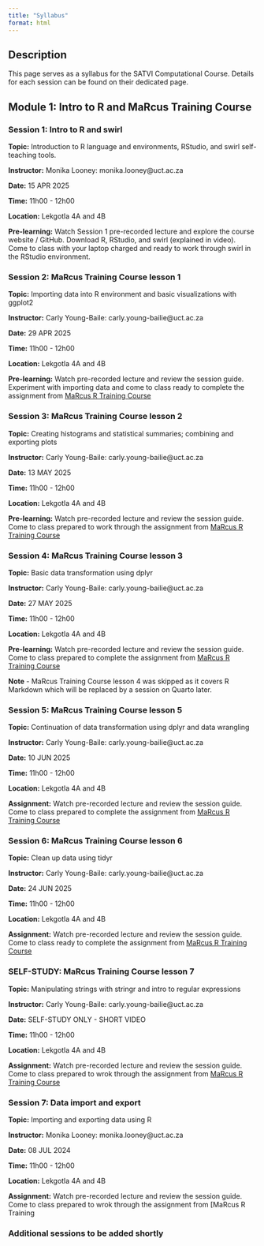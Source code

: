 ```yaml
---
title: "Syllabus"
format: html
---
```


## Description

This page serves as a syllabus for the SATVI Computational Course. Details for each session can be found on their dedicated page. 

## **Module 1: Intro to R and MaRcus Training Course** 

### Session 1: Intro to R and swirl

**Topic:** Introduction to R language and environments, RStudio, and swirl self-teaching tools. 

**Instructor:** Monika Looney: monika.looney@uct.ac.za

**Date:** 15 APR 2025

**Time:** 11h00 - 12h00

**Location:** Lekgotla 4A and 4B

**Pre-learning:** Watch Session 1 pre-recorded lecture and explore the course website / GitHub. Download R, RStudio, and swirl (explained in video). Come to class with your laptop charged and ready to work through swirl in the RStudio environment.

### Session 2: MaRcus Training Course lesson 1

**Topic:** Importing data into R environment and basic visualizations with ggplot2

**Instructor:** Carly Young-Baile: carly.young-bailie@uct.ac.za

**Date:** 29 APR 2025

**Time:** 11h00 - 12h00

**Location:** Lekgotla 4A and 4B

**Pre-learning:** Watch pre-recorded lecture and review the session guide. Experiment with importing data and come to class ready to complete the assignment from [MaRcus R Training Course](https://haswal.github.io/MaRcus/01_session.html)

### Session 3: MaRcus Training Course lesson 2

**Topic:** Creating histograms and statistical summaries; combining and exporting plots 

**Instructor:** Carly Young-Baile: carly.young-bailie@uct.ac.za

**Date:** 13 MAY 2025

**Time:** 11h00 - 12h00

**Location:** Lekgotla 4A and 4B

**Pre-learning:** Watch pre-recorded lecture and review the session guide. Come to class prepared to work through the assignment from [MaRcus R Training Course](https://haswal.github.io/MaRcus/02_session.html)

### Session 4: MaRcus Training Course lesson 3

**Topic:** Basic data transformation using dplyr

**Instructor:** Carly Young-Baile: carly.young-bailie@uct.ac.za

**Date:** 27 MAY 2025

**Time:** 11h00 - 12h00

**Location:** Lekgotla 4A and 4B

**Pre-learning:** Watch pre-recorded lecture and review the session guide. Come to class prepared to complete the assignment from [MaRcus R Training Course](https://haswal.github.io/MaRcus/03_session.html)

**Note** - MaRcus Training Course lesson 4 was skipped as it covers R Markdown which will be replaced by a session on Quarto later.

### Session 5: MaRcus Training Course lesson 5

**Topic:** Continuation of data transformation using dplyr and data wrangling 

**Instructor:** Carly Young-Baile: carly.young-bailie@uct.ac.za

**Date:** 10 JUN 2025

**Time:** 11h00 - 12h00

**Location:** Lekgotla 4A and 4B

**Assignment:** Watch pre-recorded lecture and review the session guide. Come to class prepared to complete the assignment from [MaRcus R Training Course](https://haswal.github.io/MaRcus/05_session.html)

### Session 6: MaRcus Training Course lesson 6

**Topic:** Clean up data using tidyr

**Instructor:** Carly Young-Baile: carly.young-bailie@uct.ac.za

**Date:** 24 JUN 2025

**Time:** 11h00 - 12h00

**Location:** Lekgotla 4A and 4B

**Assignment:** Watch pre-recorded lecture and review the session guide. Come to class ready to complete the assignment from [MaRcus R Training Course](https://haswal.github.io/MaRcus/06_session.html)

### SELF-STUDY: MaRcus Training Course lesson 7

**Topic:** Manipulating strings with stringr and intro to regular expressions

**Instructor:** Carly Young-Baile: carly.young-bailie@uct.ac.za

**Date:** SELF-STUDY ONLY - SHORT VIDEO

**Time:** 11h00 - 12h00

**Location:** Lekgotla 4A and 4B

**Assignment:** Watch pre-recorded lecture and review the session guide. Come to class prepared to wrok through the assignment from [MaRcus R Training Course](https://haswal.github.io/MaRcus/07_session.html)

### Session 7: Data import and export

**Topic:** Importing and exporting data using R

**Instructor:** Monika Looney: monika.looney@uct.ac.za

**Date:** 08 JUL 2024

**Time:** 11h00 - 12h00

**Location:** Lekgotla 4A and 4B

**Assignment:** Watch pre-recorded lecture and review the session guide. Come to class prepared to wrok through the assignment from [MaRcus R Training


### Additional sessions to be added shortly